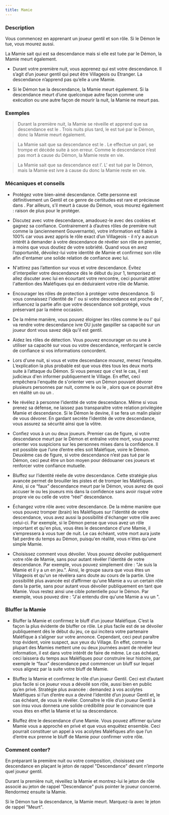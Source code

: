 ```yaml
---
title: Mamie
---
```



<Role MAMIE header />

### Description

Vous commencez en apprenant un joueur gentil et son rôle. Si le Démon le tue, vous mourez aussi. 

La Mamie sait qui est sa descendance mais si elle est tuée par le Démon, la Mamie meurt également.

-   Durant votre première nuit, vous apprenez qui est votre descendance. Il s’agit d’un joueur gentil qui peut être Villageois ou Etranger. La descendance n’apprend pas qu’elle a une Mamie.

-   Si le Démon tue la descendance, la Mamie meurt également. Si la descendance meurt d’une quelconque autre façon comme une exécution ou une autre façon de mourir la nuit, la Mamie ne meurt pas.

### Exemples

> Durant la première nuit, la Mamie se réveille et apprend que sa descendance est le <Role PROFESSEUR />. Trois nuits plus tard, le <Role PROFESSEUR /> est tué par le Démon, donc la Mamie meurt également.

> La Mamie sait que sa descendance est le <Role PARIEUR />. Le <Role PARIEUR /> effectue un pari, se trompe et décède suite à son erreur. Comme le descendance n’est pas mort à cause du Démon, la Mamie reste en vie.

> La Mamie sait que sa descendance est l’<Role INVENTEUR />. L'<Role INVENTEUR /> est tué par le Démon, mais la Mamie est ivre à cause du <Role MARIN /> donc la Mamie reste en vie.

### Mécaniques et conseils

- Protégez votre bien-aimé descendance. Cette personne est définitivement un Gentil et ce genre de certitudes est rare et précieuse dans <Module BAD_MOON_RISING />. Par ailleurs, s’il meurt à cause du Démon, vous mourez également : raison de plus pour le protéger.

- Discutez avec votre descendance, amadouez-le avec des cookies et gagnez sa confiance. Contrairement à d’autres rôles de première nuit comme la <Role LAVANDIERE /> (anciennement Gouvernante), votre information est fiable à 100% car vous avez appris le rôle exact d’un Villageois - il n’y a aucun intérêt à demander à votre descendance de révéler son rôle en premier, à moins que vous doutiez de votre sobriété. Quand vous en avez l’opportunité, dévoilez-lui votre identité de Mamie et confirmez son rôle afin d'entamer une solide relation de confiance avec lui.

- N'attirez pas l’attention sur vous et votre descendance. Évitez d'interpeller votre descendance dès le début du jour 1, temporisez et allez discuter avec lui en écourtant votre rencontre, ceci pourrait attirer l'attention des Maléfiques qui en déduiraient votre rôle de Mamie.

- Encourager les rôles de protection à protéger votre descendance. Si vous connaissez l'identité de l'<Role AUBERGISTE /> ou si votre descendance est proche de l'<Role HERBORISTE />, influencez la partie afin que votre descendance soit protégé, vous préservant par la même occasion.

- De la même manière, vous pouvez éloigner les rôles comme le <Role MARIN /> ou l'<Role EXORCISTE /> qui va rendre votre descendance ivre OU juste gaspiller sa capacité sur un joueur dont vous savez déjà qu'il est gentil.

- Aidez les rôles de détection.  Vous pouvez encourager un <Role PARIEUR /> ou une <Role FEMME_DE_CHAMBRE /> à utiliser sa capacité sur vous ou votre descendance, renforçant le cercle de confiance si vos informations concordent.

- Lors d'une nuit, si vous et votre descendance mourez, menez l’enquête. L’explication la plus probable est que vous êtes tous les deux morts suite à l’attaque du Démon. Si vous pensez que c'est le cas, il est judicieux d'en informer publiquement le Village. En effet, ceci empêchera l'enquête de s'orienter vers un Démon pouvant dévorer plusieurs personnes par nuit, comme le <Role SHABALOTH /> ou le <Role PO />, alors que ce pourrait être en réalité un <Role ZOMBUUL /> ou un <Role PUKKA />.

- Ne révélez à personne l’identité de votre descendance. Même si vous prenez sa défense, ne laissez pas transparaître votre relation privilégiée Mamie et descendance. Si le Démon le devine, il se fera un malin plaisir de vous dévorer. En gardant secrète l’identité de votre descendance, vous assurez sa sécurité ainsi que la vôtre.

- Confiez vous à un ou deux joueurs. Premier cas de figure, si votre descendance meurt par le Démon et entraîne votre mort, vous pourrez orienter vos suspicions sur les personnes mises dans la confidence. Il est possible que l’une d’entre elles soit Maléfique, voire le Démon. Deuxième cas de figure, si votre descendance n’est pas tué par le Démon, ceci peut être un bon moyen pour dédouaner ces joueurs et renforcer votre confiance mutuelle.

- Bluffez sur l’identité réelle de votre descendance. Cette stratégie plus avancée permet de brouiller les pistes et de tromper les Maléfiques. Ainsi, si ce “faux” descendance meurt par le Démon, vous aurez de quoi accuser le ou les joueurs mis dans la confidence sans avoir risqué votre propre vie ou celle de votre “réel” descendance.

- Échangez votre rôle avec votre descendance. De la même manière que vous pouvez tromper (brain) les Maléfiques sur l'identité de votre descendance, vous avez aussi la possibilité d'échanger votre rôle avec celui-ci. Par exemple, si le Démon pense que vous avez un rôle important et qu'en plus, vous êtes le descendance d'une Mamie, il s’empressera à vous tuer de nuit. Le cas échéant, votre mort aura juste fait perdre du temps au Démon, puisqu'en réalité, vous n'êtes qu'une simple Mamie.

- Choisissez comment vous dévoiler. Vous pouvez dévoiler publiquement votre rôle de Mamie, sans pour autant révéler l'identité de votre descendance. Par exemple, vous pouvez simplement dire : "Je suis la Mamie et il y a un <Role EXORCISTE /> en jeu.". Ainsi, le groupe saura que vous êtes un Villageois et qu'un <Role EXORCISTE /> se révélera sans doute au cours de la partie. Une possibilité plus avancée est d’affirmer qu'une Mamie a vu un certain rôle dans la partie, sans pour autant vous dévoiler publiquement en tant que Mamie. Vous restez ainsi une cible potentielle pour le Démon. Par exemple, vous pouvez dire : "J'ai entendu dire qu'une Mamie a vu un <Role EXORCISTE />".

### Bluffer la Mamie

- Bluffer la Mamie et confirmez le bluff d’un joueur Maléfique. C’est la façon la plus évidente de bluffer ce rôle. Le plus facile est de se dévoiler publiquement dès le début du jeu, ce qui incitera votre partenaire Maléfique à s’aligner sur votre annonce. Cependant, ceci peut paraître trop évident, voire suspect, aux yeux du Village. En effet, comme la plupart des Mamies mettent une ou deux journées avant de révéler leur information, il est dans votre intérêt de faire de même. Le cas échéant, ceci laissera du temps aux Maléfiques pour construire leur histoire, par exemple le “faux” descendance peut commencer un bluff sur lequel vous alignez par la suite votre bluff de Mamie.

- Bluffez la Mamie et confirmez le rôle d’un joueur Gentil. Ceci est d’autant plus facile si ce joueur vous a dévoilé son rôle, aussi bien en public qu’en privé. Stratégie plus avancée : demandez à vos acolytes Maléfiques si l’un d’entre eux a deviné l’identité d’un joueur Gentil et, le cas échéant, de vous le révéler. Connaître le rôle d’un joueur Gentil à son insu vous donnera une solide crédibilité pour le convaincre que vous êtes en effet la Mamie et lui sa descendance.

- Bluffez être le descendance d’une Mamie. Vous pouvez affirmer qu’une Mamie vous a approché en privé et que vous enquêtez ensemble. Ceci pourrait constituer un appel à vos acolytes Maléfiques afin que l’un d’entre eux prenne le bluff de Mamie pour confirmer votre rôle.

### Comment conter?

En préparant la première nuit ou votre composition, choisissez une descendance en plaçant le jeton de rappel "Descendance" devant n’importe quel joueur gentil.

Durant la première nuit, réveillez la Mamie et montrez-lui le jeton de rôle associé au jeton de rappel "Descendance" puis pointer le joueur concerné. Rendormez ensuite la Mamie. 

Si le Démon tue la descendance, la Mamie meurt. Marquez-la avec le jeton de rappel "Meurt".